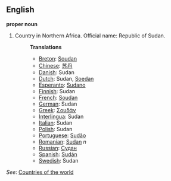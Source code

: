 ==English==

'''proper noun'''

# Country in Northern Africa. Official name: Republic of Sudan.
#:'''Translations'''
#:*[[Breton]]: [[Soudan]]
#:*[[Chinese]]: [[苏丹]]
#:*[[Danish]]: Sudan
#:*[[Dutch]]: Sudan, [[Soedan]]
#:*[[Esperanto]]: [[Sudano]]
#:*[[Finnish]]: Sudan
#:*[[French]]: [[Soudan]]
#:*[[German]]: Sudan
#:*[[Greek]]: [[Σουδάν]]
#:*[[Interlingua]]: Sudan
#:*[[Italian]]: Sudan
#:*[[Polish]]: Sudan
#:*[[Portuguese]]: [[Sudão]]
#:*[[Romanian]]: [[Sudan]] ''n''
#:*[[Russian]]: [[Судан]]
#:*[[Spanish]]: [[Sudán]]
#:*[[Swedish]]: Sudan

''See'': [[Countries of the world]]